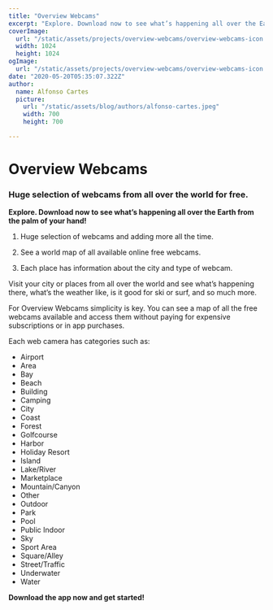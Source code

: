 ```yaml
---
title: "Overview Webcams"
excerpt: "Explore. Download now to see what’s happening all over the Earth from the palm of your hand!"
coverImage: 
  url: "/static/assets/projects/overview-webcams/overview-webcams-icon.png"
  width: 1024
  height: 1024
ogImage:
  url: "/static/assets/projects/overview-webcams/overview-webcams-icon.png"
date: "2020-05-20T05:35:07.322Z"
author:
  name: Alfonso Cartes
  picture: 
    url: "/static/assets/blog/authors/alfonso-cartes.jpeg"
    width: 700
    height: 700

---
```


# Overview Webcams

### Huge selection of webcams from all over the world for free.

**Explore. Download now to see what’s happening all over the Earth from the palm of your hand!**

1. Huge selection of webcams and adding more all the time.

2. See a world map of all available online free webcams.

3. Each place has information about the city and type of webcam.

Visit your city or places from all over the world and see what’s happening there, what’s the weather like, is it good for ski or surf, and so much more.

For Overview Webcams simplicity is key. You can see a map of all the free webcams available and access them without paying for expensive subscriptions or in app purchases.

Each web camera has categories such as:

* Airport
* Area
* Bay
* Beach
* Building
* Camping
* City
* Coast
* Forest
* Golfcourse
* Harbor
* Holiday Resort
* Island
* Lake/River
* Marketplace
* Mountain/Canyon
* Other
* Outdoor
* Park
* Pool
* Public Indoor
* Sky
* Sport Area
* Square/Alley
* Street/Traffic
* Underwater
* Water

**Download the app now and get started!**